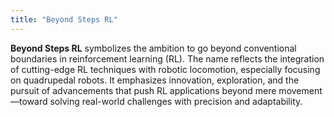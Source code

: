 ```yaml
---
title: "Beyond Steps RL"
---
```



**Beyond Steps RL** symbolizes the ambition to go beyond conventional boundaries in reinforcement learning (RL). The name reflects the integration of cutting-edge RL techniques with robotic locomotion, especially focusing on quadrupedal robots. It emphasizes innovation, exploration, and the pursuit of advancements that push RL applications beyond mere movement—toward solving real-world challenges with precision and adaptability.